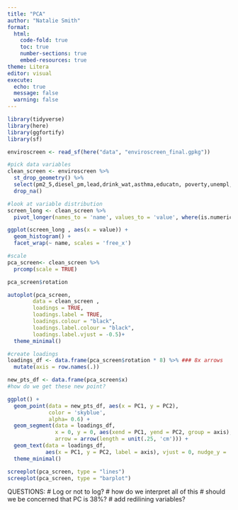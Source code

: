 ```yaml
---
title: "PCA"
author: "Natalie Smith"
format: 
  html:
    code-fold: true
    toc: true
    number-sections: true
    embed-resources: true
theme: Litera
editor: visual
execute:
  echo: true
  message: false
  warning: false
---
```


```r
library(tidyverse)
library(here)
library(ggfortify)
library(sf)
```

```r
enviroscreen <- read_sf(here("data", "enviroscreen_final.gpkg"))

#pick data variables
clean_screen <- enviroscreen %>% 
  st_drop_geometry() %>% 
  select(pm2_5,diesel_pm,lead,drink_wat,asthma,educatn, poverty,unempl,ling_isol,traffic,zip_pct_64, existing_canopy_pct) %>% 
  drop_na()
```

```r
#look at variable distribution
screen_long <- clean_screen %>%
  pivot_longer(names_to = 'name', values_to = 'value', where(is.numeric))

ggplot(screen_long , aes(x = value)) +
  geom_histogram() +
  facet_wrap(~ name, scales = 'free_x')
```

```r
#scale
pca_screen<- clean_screen %>% 
  prcomp(scale = TRUE)

pca_screen$rotation
```
```r
autoplot(pca_screen,
     	data = clean_screen ,
     	loadings = TRUE,
     	loadings.label = TRUE,
     	loadings.colour = "black",
     	loadings.label.colour = "black",
     	loadings.label.vjust = -0.5)+
  theme_minimal()
```

```r
#create loadings 
loadings_df <- data.frame(pca_screen$rotation * 8) %>% ### 8x arrows
  mutate(axis = row.names(.))

new_pts_df <- data.frame(pca_screen$x)
#how do we get these new point?

ggplot() +
  geom_point(data = new_pts_df, aes(x = PC1, y = PC2), 
             color = 'skyblue', 
             alpha= 0.6) +
  geom_segment(data = loadings_df,
               x = 0, y = 0, aes(xend = PC1, yend = PC2, group = axis),
               arrow = arrow(length = unit(.25, 'cm'))) +
  geom_text(data = loadings_df,
            aes(x = PC1, y = PC2, label = axis), vjust = 0, nudge_y = .01) +
  theme_minimal()
```
```r
screeplot(pca_screen, type = "lines")
screeplot(pca_screen, type = "barplot")
```
QUESTIONS: 
# Log or not to log?
# how do we interpret all of this
# should we be concerned that PC is 38%?
# add redilining variables?
